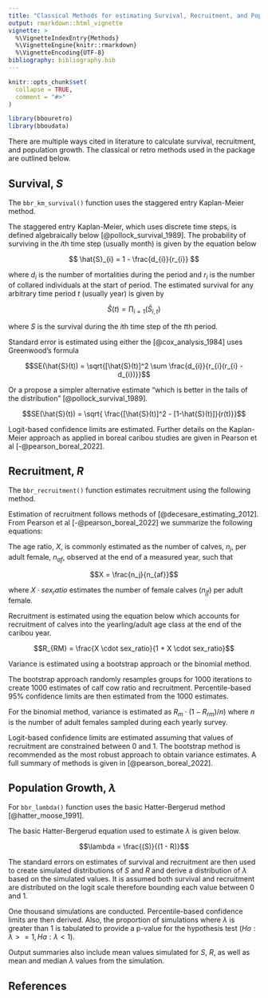 ```yaml
---
title: "Classical Methods for estimating Survival, Recruitment, and Population Growth"
output: rmarkdown::html_vignette
vignette: >
  %\VignetteIndexEntry{Methods}
  %\VignetteEngine{knitr::rmarkdown}
  %\VignetteEncoding{UTF-8}
bibliography: bibliography.bib
---
```


<!-- # Copyright 2024 Province of Alberta -->
<!-- # -->
<!-- # Licensed under the Apache License, Version 2.0 (the "License"); -->
<!-- # you may not use this file except in compliance with the License. -->
<!-- # You may obtain a copy of the License at -->
<!-- # -->
<!-- # http://www.apache.org/licenses/LICENSE-2.0 -->
<!-- # -->
<!-- # Unless required by applicable law or agreed to in writing, software -->
<!-- # distributed under the License is distributed on an "AS IS" BASIS, -->
<!-- # WITHOUT WARRANTIES OR CONDITIONS OF ANY KIND, either express or implied. -->
<!-- # See the License for the specific language governing permissions and -->
<!-- # limitations under the License. -->


```r
knitr::opts_chunk$set(
  collapse = TRUE,
  comment = "#>"
)
```

```r
library(bbouretro)
library(bboudata)
```

There are multiple ways cited in literature to calculate survival, recruitment, and population growth.
The classical or retro methods used in the package are outlined below. 

## Survival, $S$

The `bbr_km_survival()` function uses the staggered entry Kaplan-Meier method.

The staggered entry Kaplan-Meier, which uses discrete time steps, is defined algebraically below [@pollock_survival_1989].
The probability of surviving in the $i$th time step (usually month) is given by the equation below 

$$ \hat{S}_{i} = 1 - \frac{d_{i}}{r_{i}} $$

where $d_{i}$  is the number of mortalities during the period and  $r_{i}$ is the number of collared individuals at the start of period.
The estimated survival for any arbitrary time period $t$  (usually year) is given by

$$ \hat{S}(t) = \prod_{i=1}(\hat{S}_{i,t}) $$

where $S$ is the survival during the $i$th time step of the $t$th period.

Standard error is estimated using either the [@cox_analysis_1984] uses Greenwood’s formula

$$SE(\hat{S}(t)) = \sqrt{[\hat{S}(t)]^2 \sum \frac{d_{i}}{r_{i}(r_{i} - d_{i})}}$$

Or a propose a simpler alternative estimate “which is better in the tails of the distribution” [@pollock_survival_1989].

$$SE(\hat{S}(t)) = \sqrt{ \frac{[\hat{S}(t)]^2 - [1-\hat{S}(t)]}{r(t)}}$$

Logit-based confidence limits are estimated.
Further details on the Kaplan-Meier approach as applied in boreal caribou studies are given in Pearson et al [-@pearson_boreal_2022].

## Recruitment, $R$

The `bbr_recruitment()` function estimates recruitment using the following method. 

Estimation of recruitment follows methods of [@decesare_estimating_2012].
From Pearson et al [-@pearson_boreal_2022] we summarize the following equations: 

The age ratio, $X$, is commonly estimated as the number of calves, $n{_j}$, per adult female, $n_{af}$, observed at the end of a measured year, such that 

$$X = \frac{n_j}{n_{af}}$$ 

where $X \cdot sex_ratio$ estimates the number of female calves $(n_{jf})$ per adult female. 

Recruitment is estimated using the equation below which accounts for recruitment of calves into the yearling/adult age class at the end of the caribou year.

$$R_{RM} = \frac{X \cdot sex_ratio}{1 + X \cdot sex_ratio}$$

Variance is estimated using a bootstrap approach or the binomial method.

The bootstrap approach randomly resamples groups for 1000 iterations to create 1000 estimates of calf cow ratio and recruitment.
Percentile-based 95% confidence limits are then estimated from the 1000 estimates.

For the binomial method, variance is estimated as $R_m \cdot (1 - R_{rm})/n)$ where $n$ is the number of adult females sampled during each yearly survey.  

Logit-based confidence limits are estimated assuming that values of recruitment are constrained between 0 and 1.
The bootstrap method is recommended as the most robust approach to obtain variance estimates.
A full summary of methods is given in [@pearson_boreal_2022].

## Population Growth, $\lambda$

For `bbr_lambda()` function uses the basic Hatter-Bergerud method [@hatter_moose_1991].

The basic Hatter-Bergerud equation used to estimate $\lambda$ is given below.

$$\lambda = \frac{(S)}{(1 - R)}$$

The standard errors on estimates of survival and recruitment are then used to create simulated distributions of $S$ and $R$ and derive a distribution of $\lambda$ based on the simulated values.
It is assumed both survival and recruitment are distributed on the logit scale therefore bounding each value between 0 and 1.

One thousand simulations are conducted.
Percentile-based confidence limits are then derived.
Also, the proportion of simulations where $\lambda$ is greater than 1 is tabulated to provide a p-value for the hypothesis test $(Ho: \lambda >= 1, Ha: \lambda < 1)$.

Output summaries also include mean values simulated for $S$, $R$, as well as mean and median $\lambda$ values from the simulation.

## References
